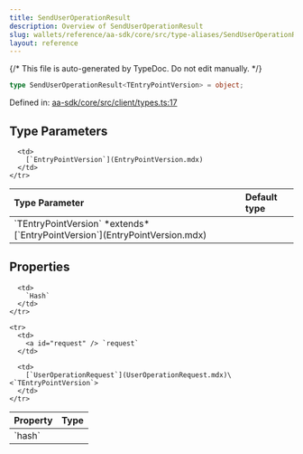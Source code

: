 ```yaml
---
title: SendUserOperationResult
description: Overview of SendUserOperationResult
slug: wallets/reference/aa-sdk/core/src/type-aliases/SendUserOperationResult
layout: reference
---
```


{/* This file is auto-generated by TypeDoc. Do not edit manually. */}

```ts
type SendUserOperationResult<TEntryPointVersion> = object;
```

Defined in: [aa-sdk/core/src/client/types.ts:17](https://github.com/alchemyplatform/aa-sdk/blob/08ef11b1fc98663df6a97fa93722c7f14b33f1cc/aa-sdk/core/src/client/types.ts#L17)

## Type Parameters

<table>
  <thead>
    <tr>
      <th align="left">Type Parameter</th>
      <th align="left">Default type</th>
    </tr>
  </thead>

  <tbody>
    <tr>
      <td>
        `TEntryPointVersion` *extends* [`EntryPointVersion`](EntryPointVersion.mdx)
      </td>

      <td>
        [`EntryPointVersion`](EntryPointVersion.mdx)
      </td>
    </tr>

  </tbody>
</table>

## Properties

<table>
  <thead>
    <tr>
      <th align="left">Property</th>
      <th align="left">Type</th>
    </tr>
  </thead>

  <tbody>
    <tr>
      <td>
        <a id="hash" /> `hash`
      </td>

      <td>
        `Hash`
      </td>
    </tr>

    <tr>
      <td>
        <a id="request" /> `request`
      </td>

      <td>
        [`UserOperationRequest`](UserOperationRequest.mdx)\<`TEntryPointVersion`>
      </td>
    </tr>

  </tbody>
</table>
